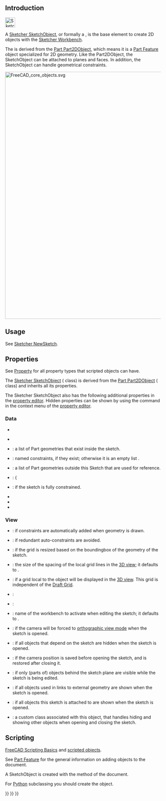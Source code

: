 <languages/>
{{TOCright}}
<translate>

== Introduction == <!--T:1-->

</translate>
[[File:Sketcher_Sketch.svg|32px]]
<translate>

<!--T:2-->
A [[Sketcher_SketchObject|Sketcher SketchObject]], or formally a {{incode|Sketcher::SketchObject}}, is the base element to create 2D objects with the [[Sketcher_Workbench|Sketcher Workbench]].

<!--T:3-->
The {{incode|Sketcher::SketchObject}} is derived from the [[Part_Part2DObject|Part Part2DObject]], which means it is a [[Part Feature|Part Feature]] object specialized for 2D geometry. Like the Part2DObject, the SketchObject can be attached to planes and faces. In addition, the SketchObject can handle geometrical constraints.

</translate>
[[File:FreeCAD_core_objects.svg|800px]]
<translate>

<!--T:24-->
{{Caption|Simplified diagram of the relationships between the core objects in FreeCAD}}

==Usage== <!--T:4-->

<!--T:45-->
See [[Sketcher_NewSketch|Sketcher NewSketch]].

== Properties == <!--T:8-->

<!--T:9-->
See [[Property|Property]] for all property types that scripted objects can have.

<!--T:10-->
The [[Sketcher_SketchObject|Sketcher SketchObject]] ({{incode|Sketcher::SketchObject}} class) is derived from the [[Part_Part2DObject|Part Part2DObject]] ({{incode|Part::Part2DObject}} class) and inherits all its properties.

<!--T:11-->
The Sketcher SketchObject also has the following additional properties in the [[Property_editor|property editor]]. Hidden properties can be shown by using the {{MenuCommand|Show hidden}} command in the context menu of the [[Property_editor|property editor]].

=== Data === <!--T:12-->

{{TitleProperty|Base}}

* {{PropertyData|Internal Shape|PartShape|Hidden}}

{{TitleProperty|Internal Geometry}}

* {{PropertyData|Make Internals|Bool}}

<!--T:39-->
{{TitleProperty|Sketch}}

<!--T:40-->
* {{PropertyData|Geometry|GeometryList|Hidden}}: a list of Part geometries that exist inside the sketch.
* {{PropertyData|Constraints|}}: named constraints, if they exist; otherwise it is an empty list {{incode|[]}}.
* {{PropertyData|External Geometry|LinkSubList|ReadOnly}}: a list of Part geometries outside this Sketch that are used for reference.
* {{PropertyData|External Types|IntegerList|Hidden}}: {{{Version|1.1}}
* {{PropertyData|Fully Constrained|Bool|Hidden, ReadOnly}}: if {{TRUE}} the sketch is fully constrained.
* {{PropertyData|Exports|LinkListHidden|Hidden}}
* {{PropertyData|External Geo|GeometryList|Hidden}}
* {{PropertyData|Arc Fit Tolerance|Precision}}

=== View === <!--T:15-->

<!--T:16-->
{{TitleProperty|Auto Constraints}}

<!--T:41-->
* {{PropertyView|Autoconstraints|Bool}}: if {{TRUE}} constraints are automatically added when geometry is drawn.
* {{PropertyView|Avoid Redundant|Bool}}: if {{TRUE}} redundant auto-constraints are avoided.

<!--T:42-->
{{TitleProperty|Grid}}

<!--T:43-->
* {{PropertyView|Grid Auto|Bool}}: if {{TRUE}} the grid is resized based on the boundingbox of the geometry of the sketch.
* {{PropertyView|Grid Size|Length}}: the size of the spacing of the local grid lines in the [[3D_view|3D view]]; it defaults to {{value|10 mm}}.
* {{PropertyView|Show Grid|Bool}}: if {{TRUE}} a grid local to the object will be displayed in the [[3D_view|3D view]]. This grid is independent of the [[Draft_ToggleGrid|Draft Grid]].

{{TitleProperty|Layers}}

* {{PropertyView|Visual Layer List|BadType}}:

{{TitleProperty|Object Style}}

* {{PropertyView|Auto Color|Bool}}:

<!--T:44-->
{{TitleProperty|Visibility automation}}

<!--T:17-->
* {{PropertyView|Editing Workbench|String}}: name of the workbench to activate when editing the sketch; it defaults to {{value|SketcherWorkbench}}.
* {{PropertyView|Force Ortho|Bool}}: if {{TRUE}} the camera will be forced to [[Std_OrthographicCamera|orthographic view mode]] when the sketch is opened.
* {{PropertyView|Hide Dependent|Bool}}: if {{TRUE}} all objects that depend on the sketch are hidden when the sketch is opened.
* {{PropertyView|Restore Camera|Bool}}: if {{TRUE}} the camera position is saved before opening the sketch, and is restored after closing it.
* {{PropertyView|Section View|Bool}}: if {{TRUE}} only (parts of) objects behind the sketch plane are visible while the sketch is being edited.
* {{PropertyView|Show Links|Bool}}: if {{TRUE}} all objects used in links to external geometry are shown when the sketch is opened.
* {{PropertyView|Show Support|Bool}}: if {{TRUE}} all objects this sketch is attached to are shown when the sketch is opened.
* {{PropertyView|Tempo Vis|PythonObject|Hidden}}: a custom class associated with this object, that handles hiding and showing other objects when opening and closing the sketch.

== Scripting == <!--T:18-->

<!--T:19-->
{{Emphasis|See also:}} [[FreeCAD_Scripting_Basics|FreeCAD Scripting Basics]] and [[Scripted_objects|scripted objects]].

<!--T:20-->
See [[Part_Feature|Part Feature]] for the general information on adding objects to the document.

<!--T:21-->
A SketchObject is created with the {{incode|addObject()}} method of the document.

</translate>
{{Code|code=
import FreeCAD as App

doc = App.newDocument()
obj = App.ActiveDocument.addObject("Sketcher::SketchObject", "Sketch")
obj.Label = "Custom label"
}}
<translate>

<!--T:38-->
For [[Python|Python]] subclassing you should create the {{incode|Sketcher::SketchObjectPython}} object.

</translate>
{{Code|code=
import FreeCAD as App

doc = App.newDocument()
obj = App.ActiveDocument.addObject("Sketcher::SketchObjectPython", "CustomSketch")
obj.Label = "Custom label"
}}
<translate>


</translate>
{{Sketcher_Tools_navi{{#translation:}}}}
{{Document_objects_navi{{#translation:}}}}
{{Userdocnavi{{#translation:}}}}